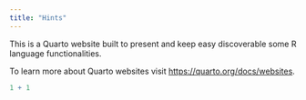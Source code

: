 ```yaml
---
title: "Hints"
---
```


This is a Quarto website built to present and keep easy discoverable some R language functionalities.

To learn more about Quarto websites visit <https://quarto.org/docs/websites>.

```r
1 + 1
```
